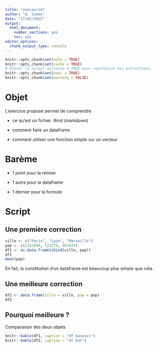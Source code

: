---
title: "exocours4"
author: "A. Simon"
date: "17/02/2022"
output: 
  html_document: 
    number_sections: yes
    toc: yes
editor_options: 
  chunk_output_type: console
---


```{r setup, include=FALSE}
knitr::opts_chunk$set(echo = TRUE)
knitr::opts_chunk$set(cache = TRUE)
# Passer la valeur suivante à TRUE pour reproduire les extractions.
knitr::opts_chunk$set(eval = TRUE)
knitr::opts_chunk$set(warning = FALSE)
```

# Objet

L'exercice proposé permet de comprendre 

- ce qu'est un fichier .Rmd (markdown)

- comment faire un dataframe

- comment utiliser une fonction simple sur un vecteur


# Barème

- 1 point pour la remise

- 1 autre pour le dataframe

- 1 dernier pour la formule



# Script

## Une première correction

```{r}
ville <- c("Paris", "Lyon", "Marseille")
pop <- c(2161000, 523275, 861635)
df1 <- as.data.frame(cbind(ville, pop))
df1
mean(pop)
```


En fait, la constitution d'un dataframe est beaucoup plus simple que cela.

## Une meilleure correction

```{r}
df2 <- data.frame(ville = ville, pop = pop)
df2
```

## Pourquoi meilleure ?

Comparaison des deux objets


```{r}
knitr::kable(df1, caption = "df mauvais")
knitr::kable(df2, caption = "df bon")
```


